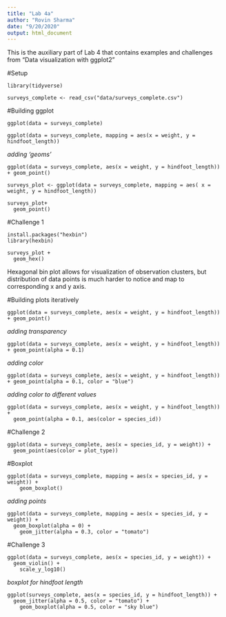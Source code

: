 ```yaml
---
title: "Lab 4a"
author: "Rovin Sharma"
date: "9/20/2020"
output: html_document
---
```


This is the auxiliary part of Lab 4 that contains examples and challenges from "Data visualization with ggplot2"

#Setup
```
library(tidyverse)

surveys_complete <- read_csv("data/surveys_complete.csv")
```

#Building ggplot
```
ggplot(data = surveys_complete)
 
ggplot(data = surveys_complete, mapping = aes(x = weight, y = hindfoot_length))
```
*adding 'geoms'*
```
ggplot(data = surveys_complete, aes(x = weight, y = hindfoot_length)) + geom_point()
```
```
surveys_plot <- ggplot(data = surveys_complete, mapping = aes( x = weight, y = hindfoot_length))

surveys_plot+
  geom_point()
```
#Challenge 1
```
install.packages("hexbin")
library(hexbin)

surveys_plot +
  geom_hex()
```
Hexagonal bin plot allows for visualization of observation clusters, but distribution of data points is much harder to notice and map to corresponding x and y axis.

#Building plots iteratively
```
ggplot(data = surveys_complete, aes(x = weight, y = hindfoot_length)) + geom_point()
```
*adding transparency*
```
ggplot(data = surveys_complete, aes(x = weight, y = hindfoot_length)) + geom_point(alpha = 0.1)
```
*adding color*
```
ggplot(data = surveys_complete, aes(x = weight, y = hindfoot_length)) + geom_point(alpha = 0.1, color = "blue")
```
*adding color to different values*
```
ggplot(data = surveys_complete, aes(x = weight, y = hindfoot_length)) + 
  geom_point(alpha = 0.1, aes(color = species_id))
```
#Challenge 2
```
ggplot(data = surveys_complete, aes(x = species_id, y = weight)) +
  geom_point(aes(color = plot_type))
```
#Boxplot
```
ggplot(data = surveys_complete, mapping = aes(x = species_id, y = weight)) +
    geom_boxplot()
```
*adding points*
```
ggplot(data = surveys_complete, mapping = aes(x = species_id, y = weight)) +
  geom_boxplot(alpha = 0) +
    geom_jitter(alpha = 0.3, color = "tomato")
```
#Challenge 3
```
ggplot(data = surveys_complete, aes(x = species_id, y = weight)) +
  geom_violin() +
    scale_y_log10()
```
*boxplot for hindfoot length*
```
ggplot(surveys_complete, aes(x = species_id, y = hindfoot_length)) +
  geom_jitter(alpha = 0.5, color = "tomato") +
    geom_boxplot(alpha = 0.5, color = "sky blue")
```
